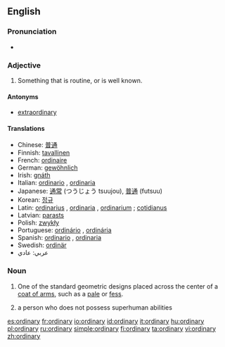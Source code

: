 ==English==

{{rank|shook|fit|distribute|946|ordinary|forms|complete|access}}

===Pronunciation===
*{{audio|en-us-ordinary.ogg|Audio (US)}}

===Adjective===
{{en-adj-more}}

# Something that is routine, or is well known.

====Antonyms====
*[[extraordinary]]

====Translations====
*Chinese: [[普通]]
*Finnish: [[tavallinen]]
*French: [[ordinaire]]
*German: [[gewöhnlich]]
*Irish: [[gnáth]]
*Italian: [[ordinario]] {{m}}, [[ordinaria]] {{f}}
*Japanese: [[通常]] (つうじょう tsuujou), [[普通]] (futsuu)
*Korean: [[정규]]
*Latin: [[ordinarius]] {{m}}, [[ordinaria]] {{f}}, [[ordinarium]] {{n}}; [[cotidianus]]
*Latvian: [[parasts]]
*Polish: [[zwykły]]
*Portuguese: [[ordinário]] {{m}}, [[ordinária]] {{f}}
*Spanish: [[ordinario]] {{m}}, [[ordinaria]] {{f}}
*Swedish: [[ordinär]]
*عربي: عادي

===Noun===
{{en-noun-reg-y|ordinar|y}}

# {{heraldry}} One of the standard geometric designs placed across the center of a [[coat of arms]], such as a [[pale]] or [[fess]].
# {{context|science fiction}} a person who does not possess superhuman abilities

[[es:ordinary]]
[[fr:ordinary]]
[[io:ordinary]]
[[id:ordinary]]
[[it:ordinary]]
[[hu:ordinary]]
[[pl:ordinary]]
[[ru:ordinary]]
[[simple:ordinary]]
[[fi:ordinary]]
[[ta:ordinary]]
[[vi:ordinary]]
[[zh:ordinary]]